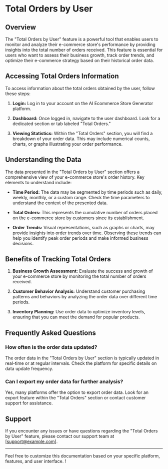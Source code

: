 # Total Orders by User

## Overview

The "Total Orders by User" feature is a powerful tool that enables users to monitor and analyze their e-commerce store's performance by providing insights into the total number of orders received. This feature is essential for users who want to assess their business growth, track order trends, and optimize their e-commerce strategy based on their historical order data.

## Accessing Total Orders Information

To access information about the total orders obtained by the user, follow these steps:

1. **Login:** Log in to your account on the AI Ecommerce Store Generator platform.

2. **Dashboard:** Once logged in, navigate to the user dashboard. Look for a dedicated section or tab labeled "Total Orders."

3. **Viewing Statistics:** Within the "Total Orders" section, you will find a breakdown of your order data. This may include numerical counts, charts, or graphs illustrating your order performance.

## Understanding the Data

The data presented in the "Total Orders by User" section offers a comprehensive view of your e-commerce store's order history. Key elements to understand include:

- **Time Period:** The data may be segmented by time periods such as daily, weekly, monthly, or a custom range. Check the time parameters to understand the context of the presented data.

- **Total Orders:** This represents the cumulative number of orders placed on the e-commerce store by customers since its establishment.

- **Order Trends:** Visual representations, such as graphs or charts, may provide insights into order trends over time. Observing these trends can help you identify peak order periods and make informed business decisions.

## Benefits of Tracking Total Orders

1. **Business Growth Assessment:** Evaluate the success and growth of your e-commerce store by monitoring the total number of orders received.

2. **Customer Behavior Analysis:** Understand customer purchasing patterns and behaviors by analyzing the order data over different time periods.

3. **Inventory Planning:** Use order data to optimize inventory levels, ensuring that you can meet the demand for popular products.

## Frequently Asked Questions

### How often is the order data updated?

The order data in the "Total Orders by User" section is typically updated in real-time or at regular intervals. Check the platform for specific details on data update frequency.

### Can I export my order data for further analysis?

Yes, many platforms offer the option to export order data. Look for an export feature within the "Total Orders" section or contact customer support for assistance.

## Support

If you encounter any issues or have questions regarding the "Total Orders by User" feature, please contact our support team at [support@example.com].

---

Feel free to customize this documentation based on your specific platform, features, and user interface.
!